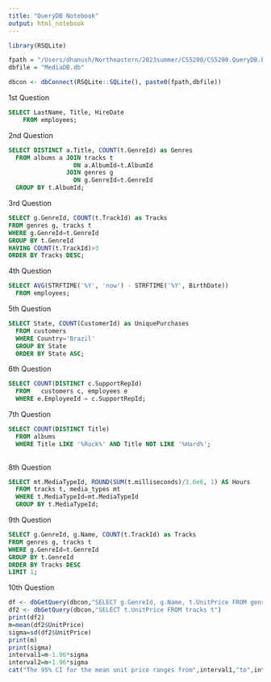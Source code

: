 ```yaml
---
title: "QueryDB Notebook"
output: html_notebook
---
```


```r
library(RSQLite)

fpath = "/Users/dhanush/Northeastern/2023summer/CS5200/CS5200.QueryDB.balakrishna/"
dbfile = "MediaDB.db"

dbcon <- dbConnect(RSQLite::SQLite(), paste0(fpath,dbfile))
```

1st Question
```sql
SELECT LastName, Title, HireDate 
    FROM employees;
```
2nd Question
```sql
SELECT DISTINCT a.Title, COUNT(t.GenreId) as Genres
  FROM albums a JOIN tracks t
                  ON a.AlbumId=t.AlbumId
                JOIN genres g
                  ON g.GenreId=t.GenreId
  GROUP BY t.AlbumId;
```
3rd Question
```sql
SELECT g.GenreId, COUNT(t.TrackId) as Tracks
FROM genres g, tracks t
WHERE g.GenreId=t.GenreId
GROUP BY t.GenreId 
HAVING COUNT(t.TrackId)>3
ORDER BY Tracks DESC;
```
4th Question
```sql
SELECT AVG(STRFTIME('%Y', 'now') - STRFTIME('%Y', BirthDate))
  FROM employees;
```
5th Question
```sql
SELECT State, COUNT(CustomerId) as UniquePurchases
  FROM customers
  WHERE Country='Brazil'
  GROUP BY State
  ORDER BY State ASC;
```
6th Question
```sql
SELECT COUNT(DISTINCT c.SupportRepId)
  FROM   customers c, employees e 
  WHERE e.EmployeeId = c.SupportRepId;
```
7th Question
```sql
SELECT COUNT(DISTINCT Title)
  FROM albums
  WHERE Title LIKE '%Rock%' AND Title NOT LIKE '%Hard%';
  
```
8th Question
```sql
SELECT mt.MediaTypeId, ROUND(SUM(t.milliseconds)/3.6e6, 1) AS Hours
  FROM tracks t, media_types mt
  WHERE t.MediaTypeId=mt.MediaTypeId
  GROUP BY t.MediaTypeId;
```
9th Question
```sql
SELECT g.GenreId, g.Name, COUNT(t.TrackId) as Tracks
FROM genres g, tracks t
WHERE g.GenreId=t.GenreId
GROUP BY t.GenreId
ORDER BY Tracks DESC
LIMIT 1;
```
10th Question
```r
df <- dbGetQuery(dbcon,"SELECT g.GenreId, g.Name, t.UnitPrice FROM genres g, tracks t WHERE g.GenreId=t.GenreId")
df2 <- dbGetQuery(dbcon,"SELECT t.UnitPrice FROM tracks t")
print(df2)
m=mean(df2$UnitPrice)
sigma=sd(df2$UnitPrice)
print(m)
print(sigma)
interval1=m-1.96*sigma
interval2=m+1.96*sigma
cat("The 95% CI for the mean unit price ranges from",interval1,"to",interval2)
```







